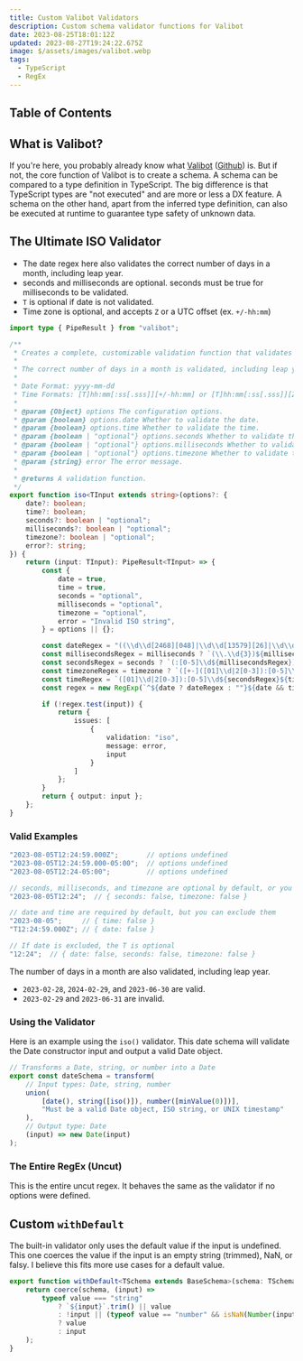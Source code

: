```yaml
---
title: Custom Valibot Validators
description: Custom schema validator functions for Valibot
date: 2023-08-25T18:01:12Z
updated: 2023-08-27T19:24:22.675Z
image: $/assets/images/valibot.webp
tags:
  - TypeScript
  - RegEx
---
```


## Table of Contents

## What is Valibot?

If you're here, you probably already know what [Valibot](https://valibot.dev/) 
([Github](https://github.com/fabian-hiller/valibot)) is. But if not, the core function of Valibot 
is to create a schema. A schema can be compared to a type definition in TypeScript. The big 
difference is that TypeScript types are "not executed" and are more or less a DX feature. A schema 
on the other hand, apart from the inferred type definition, can also be executed at runtime to 
guarantee type safety of unknown data.

## The Ultimate ISO Validator

- The date regex here also validates the correct number of days in a month, including leap year.
- seconds and milliseconds are optional. seconds must be true for milliseconds to be validated.
- `T` is optional if date is not validated.
- Time zone is optional, and accepts `Z` or a UTC offset (ex. `+/-hh:mm`)


```ts
import type { PipeResult } from "valibot";

/**
 * Creates a complete, customizable validation function that validates a datetime.
 *
 * The correct number of days in a month is validated, including leap year.
 *
 * Date Format: yyyy-mm-dd
 * Time Formats: [T]hh:mm[:ss[.sss]][+/-hh:mm] or [T]hh:mm[:ss[.sss]][Z]
 *
 * @param {Object} options The configuration options.
 * @param {boolean} options.date Whether to validate the date.
 * @param {boolean} options.time Whether to validate the time.
 * @param {boolean | "optional"} options.seconds Whether to validate the seconds.
 * @param {boolean | "optional"} options.milliseconds Whether to validate the milliseconds.
 * @param {boolean | "optional"} options.timezone Whether to validate the timezone.
 * @param {string} error The error message.
 *
 * @returns A validation function.
 */
export function iso<TInput extends string>(options?: {
	date?: boolean;
	time?: boolean;
	seconds?: boolean | "optional";
	milliseconds?: boolean | "optional";
	timezone?: boolean | "optional";
	error?: string;
}) {
	return (input: TInput): PipeResult<TInput> => {
		const {
			date = true,
			time = true,
			seconds = "optional",
			milliseconds = "optional",
			timezone = "optional",
			error = "Invalid ISO string",
		} = options || {};

		const dateRegex = "((\\d\\d[2468][048]|\\d\\d[13579][26]|\\d\\d0[48]|[02468][048]00|[13579][26]00)-02-29|\\d{4}-((0[13578]|1[02])-(0[1-9]|[12]\\d|3[01])|(0[469]|11)-(0[1-9]|[12]\\d|30)|(02)-(0[1-9]|1\\d|2[0-8])))";
		const millisecondsRegex = milliseconds ? `(\\.\\d{3})${milliseconds === "optional" ? "?" : ""}` : "";
		const secondsRegex = seconds ? `(:[0-5]\\d${millisecondsRegex})${seconds === "optional" ? "?" : ""}` : "";
		const timezoneRegex = timezone ? `([+-]([01]\\d|2[0-3]):[0-5]\\d|Z)${timezone === "optional" ? "?" : ""}` : "";
		const timeRegex = `([01]\\d|2[0-3]):[0-5]\\d${secondsRegex}${timezoneRegex}`;
		const regex = new RegExp(`^${date ? dateRegex : ""}${date && time ? "T" : time ? "T?" : ""}${time ? timeRegex : ""}$`);

		if (!regex.test(input)) {
			return {
				issues: [
					{
						validation: "iso",
						message: error,
						input
					}
				]
			};
		}
		return { output: input };
	};
}
```

### Valid Examples

```ts
"2023-08-05T12:24:59.000Z";       // options undefined
"2023-08-05T12:24:59.000-05:00";  // options undefined
"2023-08-05T12:24-05:00";         // options undefined

// seconds, milliseconds, and timezone are optional by default, or you can explicitly exclude them
"2023-08-05T12:24";  // { seconds: false, timezone: false }

// date and time are required by default, but you can exclude them
"2023-08-05";     // { time: false }
"T12:24:59.000Z"; // { date: false }

// If date is excluded, the T is optional
"12:24";  // { date: false, seconds: false, timezone: false }
```

The number of days in a month are also validated, including leap year.

- `2023-02-28`, `2024-02-29`, and `2023-06-30` are valid.
- `2023-02-29` and `2023-06-31` are invalid.

### Using the Validator

Here is an example using the `iso()` validator. This date schema will validate the Date constructor 
input and output a valid Date object.

```ts
// Transforms a Date, string, or number into a Date
export const dateSchema = transform(
	// Input types: Date, string, number
	union(
		[date(), string([iso()]), number([minValue(0)])], 
		"Must be a valid Date object, ISO string, or UNIX timestamp"
	),
	// Output type: Date
	(input) => new Date(input)
);
```

### The Entire RegEx (Uncut)

This is the entire uncut regex. It behaves the same as the validator if no options were defined.

<Shiki code="/^((\d\d[2468][048]|\d\d[13579][26]|\d\d0[48]|[02468][048]00|[13579][26]00)-02-29|\d{4}-((0[13578]|1[02])-(0[1-9]|[12]\d|3[01])|(0[469]|11)-(0[1-9]|[12]\d|30)|(02)-(0[1-9]|1\d|2[0-8])))T([01]\d|2[0-3]):[0-5]\d(:[0-5]\d(\.\d{3})?)?([+-]([01]\d|2[0-3]):[0-5]\d|Z)?$/" lang="js" wrap />

## Custom `withDefault`

The built-in validator only uses the default value if the input is undefined. This one coerces the 
value if the input is an empty string (trimmed), NaN, or falsy. I believe this fits more use cases 
for a default value.

```ts
export function withDefault<TSchema extends BaseSchema>(schema: TSchema, value: Input<TSchema>) {
	return coerce(schema, (input) =>
		typeof value === "string" 
			? `${input}`.trim() || value 
			: !input || (typeof value == "number" && isNaN(Number(input))) 
			? value 
			: input
	);
}
```
